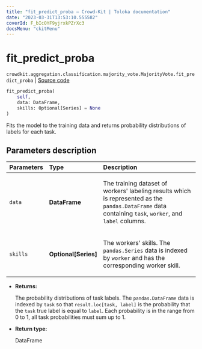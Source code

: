 ```yaml
---
title: "fit_predict_proba — Crowd-Kit | Toloka documentation"
date: "2023-03-31T13:53:10.555582"
coverId: F_bIcOYF9yjrxkPZrXc3
docsMenu: "ckitMenu"
---
```


# fit_predict_proba

`crowdkit.aggregation.classification.majority_vote.MajorityVote.fit_predict_proba` | [Source code](https://github.com/Toloka/crowd-kit/blob/v1.2.1/crowdkit/aggregation/classification/majority_vote.py#L108)

```python
fit_predict_proba(
    self,
    data: DataFrame,
    skills: Optional[Series] = None
)
```

Fits the model to the training data and returns probability distributions of labels for each task.

## Parameters description

| Parameters | Type | Description |
| :----------| :----| :-----------|
`data`|**DataFrame**|<p>The training dataset of workers' labeling results which is represented as the `pandas.DataFrame` data containing `task`, `worker`, and `label` columns.</p>
`skills`|**Optional\[Series\]**|<p>The workers' skills. The `pandas.Series` data is indexed by `worker` and has the corresponding worker skill.</p>

* **Returns:**

  The probability distributions of task labels.
The `pandas.DataFrame` data is indexed by `task` so that `result.loc[task, label]` is the probability that the `task` true label is equal to `label`.
Each probability is in the range from 0 to 1, all task probabilities must sum up to 1.

* **Return type:**

  DataFrame
